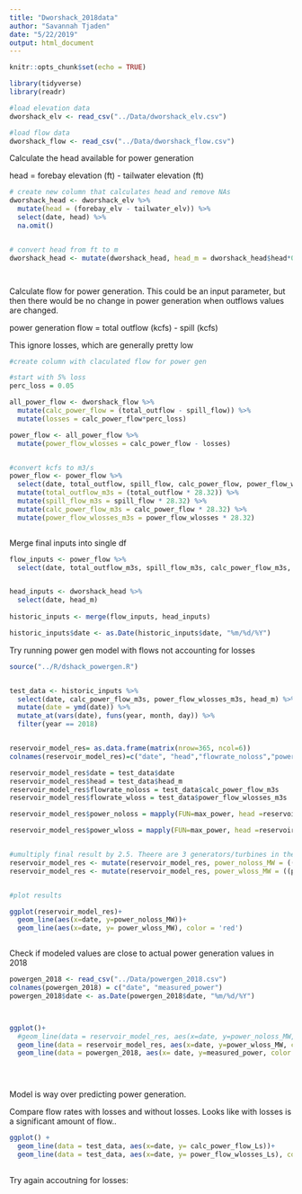 ```yaml
---
title: "Dworshack_2018data"
author: "Savannah Tjaden"
date: "5/22/2019"
output: html_document
---
```


```r
knitr::opts_chunk$set(echo = TRUE)

library(tidyverse)
library(readr)


```


```r

#load elevation data
dworshack_elv <- read_csv("../Data/dworshack_elv.csv") 

#load flow data
dworshack_flow <- read_csv("../Data/dworshack_flow.csv")


```



Calculate the head available for power generation

head = forebay elevation (ft) - tailwater elevation (ft)

```r

# create new column that calculates head and remove NAs
dworshack_head <- dworshack_elv %>% 
  mutate(head = (forebay_elv - tailwater_elv)) %>% 
  select(date, head) %>% 
  na.omit() 


# convert head from ft to m
dworshack_head <- mutate(dworshack_head, head_m = dworshack_head$head*0.305)




```


Calculate flow for power generation. This could be an input parameter, but then there would be no change in power generation when outflows values are changed. 

power generation flow = total outflow (kcfs) - spill (kcfs) 

This ignore losses, which are generally pretty low

```r

#create column with claculated flow for power gen

#start with 5% loss
perc_loss = 0.05

all_power_flow <- dworshack_flow %>% 
  mutate(calc_power_flow = (total_outflow - spill_flow)) %>% 
  mutate(losses = calc_power_flow*perc_loss)

power_flow <- all_power_flow %>% 
  mutate(power_flow_wlosses = calc_power_flow - losses) 


#convert kcfs to m3/s 
power_flow <- power_flow %>% 
  select(date, total_outflow, spill_flow, calc_power_flow, power_flow_wlosses) %>% 
  mutate(total_outflow_m3s = (total_outflow * 28.32)) %>% 
  mutate(spill_flow_m3s = spill_flow * 28.32) %>% 
  mutate(calc_power_flow_m3s = calc_power_flow * 28.32) %>% 
  mutate(power_flow_wlosses_m3s = power_flow_wlosses * 28.32)



```


Merge final inputs into single df

```r

flow_inputs <- power_flow %>% 
  select(date, total_outflow_m3s, spill_flow_m3s, calc_power_flow_m3s, power_flow_wlosses_m3s) 


head_inputs <- dworshack_head %>% 
  select(date, head_m)
  
historic_inputs <- merge(flow_inputs, head_inputs)

historic_inputs$date <- as.Date(historic_inputs$date, "%m/%d/%Y")


```



Try running power gen model with flows not accounting for losses

```r

source("../R/dshack_powergen.R")


test_data <- historic_inputs %>% 
  select(date, calc_power_flow_m3s, power_flow_wlosses_m3s, head_m) %>% 
  mutate(date = ymd(date)) %>% 
  mutate_at(vars(date), funs(year, month, day)) %>% 
  filter(year == 2018)


reservoir_model_res= as.data.frame(matrix(nrow=365, ncol=6))
colnames(reservoir_model_res)=c("date", "head","flowrate_noloss","power_noloss", "flowrate_wloss","power_wloss")

reservoir_model_res$date = test_data$date
reservoir_model_res$head = test_data$head_m
reservoir_model_res$flowrate_noloss = test_data$calc_power_flow_m3s
reservoir_model_res$flowrate_wloss = test_data$power_flow_wlosses_m3s

reservoir_model_res$power_noloss = mapply(FUN=max_power, head =reservoir_model_res$head, flow=reservoir_model_res$flowrate_noloss)

reservoir_model_res$power_wloss = mapply(FUN=max_power, head =reservoir_model_res$head, flow=reservoir_model_res$flowrate_wloss)


#umultiply final result by 2.5. Theere are 3 generators/turbines in the dam. They are not always operational and not always at full capactiy. The value of 2.5 provides a good match to observed data.  
reservoir_model_res <- mutate(reservoir_model_res, power_noloss_MW = ((power_noloss/100000)*2.5))
reservoir_model_res <- mutate(reservoir_model_res, power_wloss_MW = ((power_wloss/100000)*2.5))


#plot results

ggplot(reservoir_model_res)+
  geom_line(aes(x=date, y=power_noloss_MW))+
  geom_line(aes(x=date, y= power_wloss_MW), color = 'red')



```


Check if modeled values are close to actual power generation values in 2018

```r

powergen_2018 <- read_csv("../Data/powergen_2018.csv")
colnames(powergen_2018) = c("date", "measured_power")
powergen_2018$date <- as.Date(powergen_2018$date, "%m/%d/%Y")



ggplot()+
  #geom_line(data = reservoir_model_res, aes(x=date, y=power_noloss_MW, color = "no losses")) +
  geom_line(data = reservoir_model_res, aes(x=date, y=power_wloss_MW, color= "with losses (5%)")) +
  geom_line(data = powergen_2018, aes(x= date, y=measured_power, color = "observed"))
  




```

Model is way over predicting power generation. 

Compare flow rates with losses and without losses. Looks like with losses is a significant amount of flow..
```r

ggplot() +
  geom_line(data = test_data, aes(x=date, y= calc_power_flow_Ls))+
  geom_line(data = test_data, aes(x=date, y= power_flow_wlosses_Ls), color = 'red')
  


```



Try again accoutning for losses:

